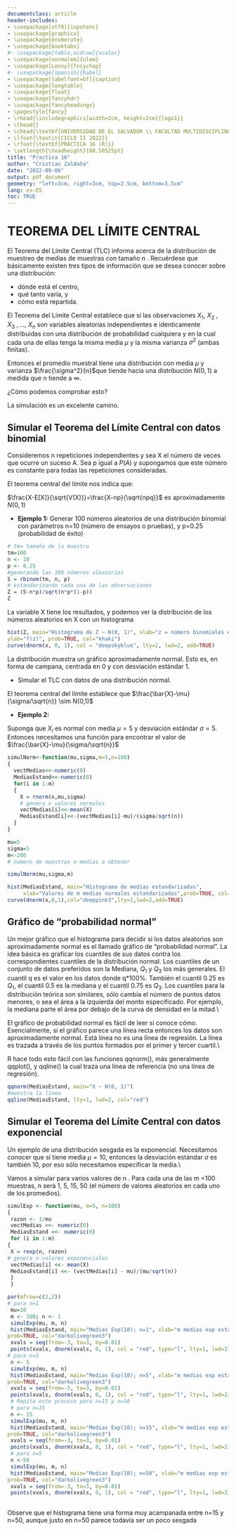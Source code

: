 ```yaml
---
documentclass: article
header-includes:
- \usepackage[utf8]{inputenc}
- \usepackage{graphicx}
- \usepackage{enumerate}
- \usepackage{booktabs}
#- \usepackage[table,xcdraw]{xcolor}
- \usepackage[normalem]{ulem}
- \usepackage[Lenny]{fncychap}
#- \usepackage[spanish]{babel}
- \usepackage[labelfont=bf]{caption}
- \usepackage{longtable}
- \usepackage{float}
- \usepackage{fancyhdr}
- \usepackage{fancyheadings}
- \pagestyle{fancy}
- \rhead{\includegraphics[width=2cm, height=2cm]{logo1}}
- \lhead{}
- \chead{\textbf{UNIVERSIDAD DE EL SALVADOR \\ FACULTAD MULTIDISCIPLINARIA DE OCCIDENTE \\ DEPARTAMENTO DE MATEMÁTICA}}
- \lfoot{\textit{CICLO II 2022}}
- \rfoot{\textbf{PRÁCTICA 16 (R)}}
- \setlength{\headheight}{60.50525pt}
title: "Practica 16"
author: "Cristian Zaldaña"
date: "2022-09-06"
output: pdf_document
geometry: "left=3cm, right=3cm, top=2.5cm, bottom=3.5cm"
lang: es-ES
toc: TRUE
---
```


\newpage

# TEOREMA DEL LÍMITE CENTRAL 

El Teorema del Límite Central (TLC) informa acerca de la distribución de muestreo de medias de 
muestras con tamaño n . Recuérdese que básicamente existen tres tipos de información que se desea 
conocer sobre una distribución: 

- dónde está el centro,
- qué tanto varía, y
- cómo está repartida.

El Teorema del Límite Central establece que sí las observaciones $X_1,\ X_2\ ,X_3\ ,...,\ X_n$ son variables 
aleatorias independientes e idénticamente distribuidas con una distribución de probabilidad 
cualquiera y en la cual cada una de ellas tenga la misma media $\mu$ y la misma varianza $\sigma^2$ (ambas 
finitas).  

Entonces el promedio muestral tiene una distribución con media $\mu$ y varianza $\frac{\sigma^2}{n}$que tiende hacia 
una distribución $N(0,1)$ a medida que n tiende a $\infty$.  

¿Cómo podemos comprobar esto?  

La simulación es un excelente camino. 

## Simular el Teorema del Límite Central con datos binomial

Consideremos n repeticiones independientes y sea X el número de veces que ocurre un suceso A. Sea 
p igual a $P(A)$ y supongamos que este número es constante para todas las repeticiones
consideradas.  

El teorema central del límite nos indica que:  

$\frac{X-E[X]}{\sqrt{V(X)}}=\frac{X-np}{\sqrt{npq}}$ es aproximadamente $N(0,1)$

- **Ejemplo 1:**
Generar 100 números aleatorios de una distribución binomial con parámetros n=10 (número de 
ensayos o pruebas), y p=0.25 (probabilidad de éxito)

```r
# tm= tamaño de la muestra 
tm=100
n <- 10
p <- 0.25 
#generando las 100 números aleatorios 
S = rbinom(tm, n, p) 
# estandarizando cada una de las observaciones 
Z = (S-n*p)/sqrt(n*p*(1-p))
Z 
```

La variable X tiene los resultados, y podemos ver la distribución de los números aleatorios en X con 
un histograma  

```r
hist(Z, main="Histograma de Z ~ N(0, 1)", xlab="z = número binomiales estándarizados", 
ylab="f(z)", prob=TRUE, col="khaki") 
curve(dnorm(x, 0, 1), col = "deepskyblue", lty=2, lwd=2, add=TRUE) 
```

La distribución muestra un gráfico aproximadamente normal. Esto es, en forma de campana, centrada 
en 0 y con desviación estándar 1.  

- Simular el TLC con datos de una distribución normal.  

El teorema central del límite establece que $\frac{\bar{X}-\mu}{\sigma/\sqrt{n}} \sim N(0,1)$

- **Ejemplo 2:**

Suponga que $X_i$ es normal con media $\mu = 5$ y desviación estándar $\sigma = 5$. Entonces necesitamos una 
función para encontrar el valor de $\frac{\bar{X}-\mu}{\sigma/\sqrt{n}}$

```r
simulNorm<-function(mu,sigma,m=5,n=100)
{
  vectMedias<<-numeric(0)
  MediasEstand<<-numeric(0)
  for(i in 1:m)
  {
    X = rnorm(n,mu,sigma)
    # genera n valores normales
    vectMedias[i]<<-mean(X)
    MediasEstand[i]<<-(vectMedias[i]-mu)/(sigma/sqrt(n))
  }
}

mu=5
sigma=5
m<-200
# numero de muestras o medias a obtener

simulNorm(mu,sigma,m)

hist(MediasEstand, main="Histograma de medias estandarizadas", 
     xlab="Valores de m medias normales estandarizadas",prob=TRUE, col="darkolivegreen3")
curve(dnorm(x,0,1),col="deeppink3",lty=2,lwd=2,add=TRUE)
```

## Gráfico de "probabilidad normal"

Un mejor gráfico que el histograma para decidir si los datos aleatorios son aproximadamente 
normal es el llamado gráfico de "probabilidad normal". La idea básica es graficar los cuantiles 
de sus datos contra los correspondientes cuantiles de la distribución normal. Los cuantiles de un 
conjunto de datos preferidos son la Mediana, $Q_1$ y $Q_3$ los más generales. El cuantil q es el valor en los datos donde q*100\%. También el cuantil 0.25 es $Q_1$, el cuantil 0.5 es la mediana y el cuantil 
0.75 es $Q_3$. Los cuantiles para la distribución teórica son similares, sólo cambia el número de 
puntos datos menores, o sea el área a la izquierda del monto especificado. Por ejemplo, la 
mediana parte el área por debajo de la curva de densidad en la mitad.\\

El gráfico de probabilidad normal es fácil de leer si conoce cómo. Esencialmente, si el gráfico parece 
una línea recta entonces los datos son aproximadamente normal. Está línea no es una línea de 
regresión. La línea es trazada a través de los puntos formados por el primer y tercer cuartil.\\

R hace todo esto fácil con las funciones qqnorm(), más generalmente qqplot(), y qqline() la cual traza 
una línea de referencia (no una línea de regresión). 

```r
qqnorm(MediasEstand, main="X ~ N(0, 1)") 
#muestra la línea 
qqline(MediasEstand, lty=1, lwd=2, col="red")
```

## Simular el Teorema del Límite Central con datos exponencial

Un ejemplo de una distribución sesgada es la exponencial. Necesitamos conocer que sí tiene media 
$\mu = 10$, entonces la desviación estándar $\sigma$ es también 10, por eso sólo necesitamos especificar la media.\\

Vamos a simular para varios valores de n . Para cada una de las m =100 muestras, n será 1, 5, 15, 50 
(el número de valores aleatorios en cada uno de los promedios). 

```r
simulExp <- function(mu, m=5, n=100) 
{ 
 razon <- 1/mu 
 vectMedias <<- numeric(0) 
 MediasEstand <<- numeric(0) 
 for (i in 1:m) 
{ 
 X = rexp(n, razon) 
# genera n valores exponenciales 
 vectMedias[i] <<- mean(X) 
 MediasEstand[i] <<- (vectMedias[i] - mu)/(mu/sqrt(n)) 
 } 
 } 

par(mfrow=c(2,2)) 
# para n=1 
 mu=10 
 m <- 100; n <- 1 
 simulExp(mu, m, n) 
 hist(MediasEstand, main="Medias Exp(10); n=1", xlab="m medias exp estándarizadas", 
prob=TRUE, col="darkolivegreen3") 
 xvals = seq(from=-3, to=3, by=0.01) 
 points(xvals, dnorm(xvals, 0, 1), col = "red", type="l", lty=1, lwd=2) 
# para n=5 
 n <- 5 
 simulExp(mu, m, n) 
 hist(MediasEstand, main="Medias Exp(10); n=5", xlab="m medias exp estándarizadas", 
prob=TRUE, col="darkolivegreen3") 
 xvals = seq(from=-3, to=3, by=0.01) 
 points(xvals, dnorm(xvals, 0, 1), col = "red", type="l", lty=1, lwd=2) 
 # Repita este proceso para n=15 y n=50 
 # para n=15 
 n <- 15 
 simulExp(mu, m, n) 
 hist(MediasEstand, main="Medias Exp(10); n=15", xlab="m medias exp estándarizadas", 
prob=TRUE, col="darkolivegreen3") 
 xvals = seq(from=-3, to=3, by=0.01) 
 points(xvals, dnorm(xvals, 0, 1), col = "red", type="l", lty=1, lwd=2) 
 # para n=5 
 n <-50 
 simulExp(mu, m, n) 
 hist(MediasEstand, main="Medias Exp(10); n=50", xlab="m medias exp estándarizadas", 
prob=TRUE, col="darkolivegreen3") 
 xvals = seq(from=-3, to=3, by=0.01) 
 points(xvals, dnorm(xvals, 0, 1), col = "red", type="l", lty=1, lwd=2) 
 
```

Observe que el histograma tiene una forma muy acampanada entre n=15 y n=50, aunque justo en 
n=50 parece todavía ser un poco sesgada

